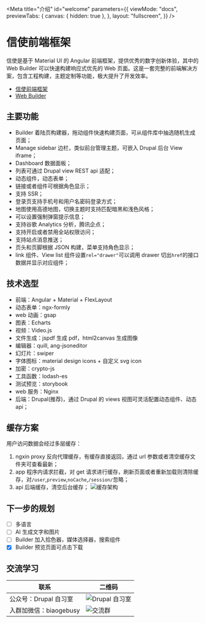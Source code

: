 
<Meta
  title="介绍"
  id="welcome"
  parameters={{
    viewMode: "docs",
    previewTabs: {
      canvas: { hidden: true },
    },
    layout: "fullscreen",
  }}
/>

# 信使前端框架

信使是基于 Material UI 的 Angular 前端框架，提供优秀的数字创新体验，其中的 Web Builder 可以快速构建响应式优先的 Web 页面。这是一套完整的前端解决方案，包含工程构建，主题定制等功能，极大提升了开发效率。

- [信使前端框架](https://www.zhaobg.com)
- [Web Builder](https://www.zhaobg.com/builder)

<Story id="showcase-1v1--default" />

## 主要功能

- Builder 着陆页构建器，拖动组件快速构建页面，可从组件库中抽选随机生成页面；
- Manage sidebar 边栏，类似前台管理主题，可嵌入 Drupal 后台 View iframe；
- Dashboard 数据面板；
- 列表可通过 Drupal view REST api 适配；
- 动态组件，动态表单；
- 链接或者组件可根据角色显示；
- 支持 SSR；
- 登录页支持手机号和用户名密码登录方式；
- 地图使用高德地图，切换主题时支持匹配暗黑和浅色风格；
- 可以设置强制弹窗提示信息；
- 支持谷歌 Analytics 分析，腾讯企点；
- 支持开启或者禁用全站权限访问；
- 支持站点消息推送；
- 页头和页脚根据 JSON 构建，菜单支持角色显示；
- link 组件、View list 组件设置`rel="drawer"`可以调用 drawer 切出`href`的接口数据并显示对应组件；

## 技术选型

- 前端：Angular + Material + FlexLayout
- 动态表单：ngx-formly
- web 动画：gsap
- 图表：Echarts
- 视频：Video.js
- 文件生成：jspdf 生成 pdf，html2canvas 生成图像
- 编辑器：quill, ang-jsoneditor
- 幻灯片：swiper
- 字体图标：material design icons + 自定义 svg icon
- 加密：crypto-js
- 工具函数：lodash-es
- 测试预览：storybook
- web 服务：Nginx
- 后端：Drupal(推荐)，通过 Drupal 的 views 视图可灵活配置动态组件、动态 api；

## 缓存方案

用户访问数据会经过多层缓存：

1. ngxin proxy 反向代理缓存，有缓存直接返回，通过 url 参数或者清空缓存文件夹可查看最新；
2. app 程序内请求拦截，对 get 请求进行缓存，刷新页面或者重新加载则清除缓存，对`/user`,`preview`,`noCache`,`/session/`忽略；
3. api 后端缓存，清空后台缓存；
   ![缓存架构](/assets/storybook/assets/cache.png)

## 下一步的规划

- [ ] 多语言
- [ ] AI 生成文字和图片
- [ ] Builder 加入拾色器，媒体选择器，搜索组件
- [x] Builder 预览页面可点击下载

## 交流学习

| 联系                   | 二维码                                      |
| ---------------------- | ------------------------------------------- |
| 公众号：Drupal 自习室  | ![Drupal 自习室](/assets/images/qrcode.jpg) |
| 入群加微信：biaogebusy | ![交流群](/assets/images/qrcode.png)        |
